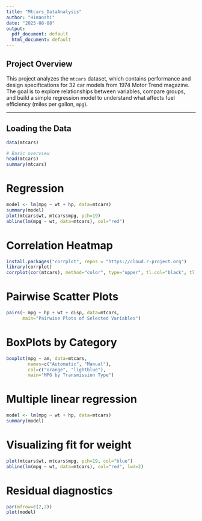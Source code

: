 ---
title: "Mtcars_DataAnalysis"
author: "Himanshi"
date: "2025-08-08"
output:
  pdf_document: default
  html_document: default
---

## Project Overview
This project analyzes the `mtcars` dataset, which contains performance and design specifications for 32 car models from 1974 Motor Trend magazine.  
The goal is to explore relationships between variables, compare groups, and build a simple regression model to understand what affects fuel efficiency (miles per gallon, `mpg`).

---

## Loading the Data
```{r}
data(mtcars)

# Basic overview
head(mtcars)
summary(mtcars)
```
# Regression
```{r}
model <- lm(mpg ~ wt + hp, data=mtcars)
summary(model)
plot(mtcars$wt, mtcars$mpg, pch=19)
abline(lm(mpg ~ wt, data=mtcars), col="red")
```

# Correlation Heatmap
```{r}
install.packages("corrplot", repos = "https://cloud.r-project.org")
library(corrplot)
corrplot(cor(mtcars), method="color", type="upper", tl.col="black", tl.srt=45)
```

# Pairwise Scatter Plots
```{r}
pairs(~ mpg + hp + wt + disp, data=mtcars,
      main="Pairwise Plots of Selected Variables")
```

# BoxPlots by Category
```{r}
boxplot(mpg ~ am, data=mtcars,
        names=c("Automatic", "Manual"),
        col=c("orange", "lightblue"),
        main="MPG by Transmission Type")
```

# Multiple linear regression
```{r}
model <- lm(mpg ~ wt + hp, data=mtcars)
summary(model)
```

# Visualizing fit for weight
```{r}
plot(mtcars$wt, mtcars$mpg, pch=19, col="blue")
abline(lm(mpg ~ wt, data=mtcars), col="red", lwd=2)
```

# Residual diagnostics
```{r}
par(mfrow=c(2,2))
plot(model)
```